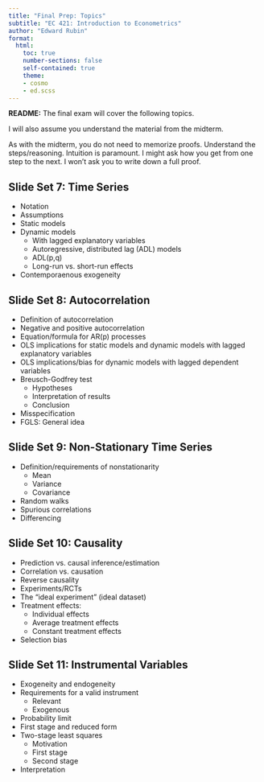 ```yaml
---
title: "Final Prep: Topics"
subtitle: "EC 421: Introduction to Econometrics"
author: "Edward Rubin"
format:
  html:
    toc: true
    number-sections: false
    self-contained: true
    theme:
    - cosmo
    - ed.scss
---
```


**README:** The final exam will cover the following topics.

I will also assume you understand the material from the midterm.

As with the midterm, you do not need to memorize proofs. Understand the steps/reasoning. Intuition is paramount. I might ask how you get from one step to the next. I won't ask you to write down a full proof.

## Slide Set 7: Time Series

-   Notation
-   Assumptions
-   Static models
-   Dynamic models
    -   With lagged explanatory variables
    -   Autoregressive, distributed lag (ADL) models
    -   ADL(p,q)
    -   Long-run vs. short-run effects
-   Contemporaenous exogeneity

## Slide Set 8: Autocorrelation

-   Definition of autocorrelation
-   Negative and positive autocorrelation
-   Equation/formula for AR(p) processes
-   OLS implications for static models and dynamic models with lagged explanatory variables
-   OLS implications/bias for dynamic models with lagged dependent variables
-   Breusch-Godfrey test
    -   Hypotheses
    -   Interpretation of results
    -   Conclusion
-   Misspecification
-   FGLS: General idea

## Slide Set 9: Non-Stationary Time Series

-   Definition/requirements of nonstationarity
    -   Mean
    -   Variance
    -   Covariance
-   Random walks
-   Spurious correlations
-   Differencing

## Slide Set 10: Causality

-   Prediction vs. causal inference/estimation
-   Correlation vs. causation
-   Reverse causality
-   Experiments/RCTs
-   The "ideal experiment" (ideal dataset)
-   Treatment effects:
    -   Individual effects
    -   Average treatment effects
    -   Constant treatment effects
-   Selection bias

## Slide Set 11: Instrumental Variables

-   Exogeneity and endogeneity
-   Requirements for a valid instrument
    -   Relevant
    -   Exogenous
-   Probability limit
-   First stage and reduced form
-   Two-stage least squares
    -   Motivation
    -   First stage
    -   Second stage
-   Interpretation
